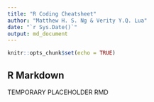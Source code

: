 ```yaml
---
title: "R Coding Cheatsheet"
author: "Matthew H. S. Ng & Verity Y.Q. Lua"
date: "`r Sys.Date()`"
output: md_document
---
```


```r
knitr::opts_chunk$set(echo = TRUE)
```

## R Markdown

TEMPORARY PLACEHOLDER RMD
